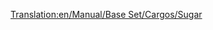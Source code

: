 [[Translation:en/Manual/Base Set/Cargos/Sugar]]

{{es/Manual/Base Set/Cargos/Carga| carga  = Azúcar
| imagen = en/Manual/Base Set/Industries/SugarMine.png
| producida =[[es/Manual/Base Set/Industries/Mina de azúcar|Mina de azúcar]]
| aceptada  =[[es/Manual/Base Set/Industries/Fábrica de dulces|Fábrica de dulces]]
}}